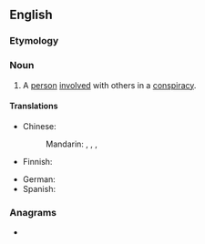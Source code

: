 {{also|coconspirator}}
==English==

===Etymology===
{{prefix|en|co|conspirator}}

===Noun===
{{en-noun}}

# A [[person]] [[involved]] with others in a [[conspiracy]].

====Translations====
{{trans-top|person involved with others in a conspiracy}}
* Chinese:
*: Mandarin: {{t|cmn|共謀人}}, {{t|cmn|共谋人|tr=gòngmóurén}}, {{t+|cmn|同謀者}}, {{t+|cmn|同谋者|tr=tóngmóuzhě}}
* Finnish: {{t|fi|salaliittolainen}}
{{trans-mid}}
* German: {{t|de|Mitverschwörer|m}}
* Spanish: {{t|es|coconspirador|m}}
{{trans-bottom}}

===Anagrams===
* {{anagrams|en|C corporations}}